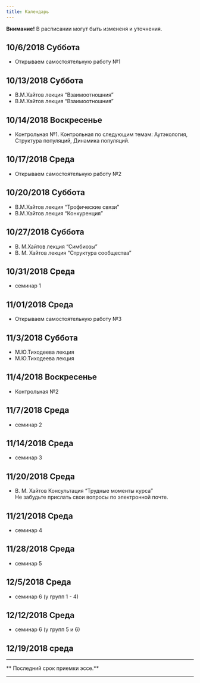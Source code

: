 ```yaml
---
title: Календарь
---
```


**Внимание!** В расписании могут быть измененя и уточнения.

## 10/6/2018	Суббота	
- Открываем самостоятельную работу №1

## 10/13/2018	Суббота	
- В.М.Хайтов лекция "Взаимоотношния"	
- В.М.Хайтов лекция "Взаимоотношния"	


## 10/14/2018	Воскресенье			
- Контрольная №1. 
Контрольная по следующим темам: Аутэкология, Структура популяций, Динамика популяций.

## 10/17/2018	Среда 			
- Открываем самостоятельную работу №2

## 10/20/2018	Суббота	
- В.М.Хайтов лекция "Трофические связи"	
- В.М.Хайтов лекция "Конкуренция"	


## 10/27/2018	 Суббота	
- В. М.Хайтов лекция "Симбиозы"	
- В. М. Хайтов лекция "Структура сообщества"


## 10/31/2018	Среда 	
- семинар 1		


## 11/01/2018	Среда 	

- Открываем самостоятельную работу №3


## 11/3/2018	Суббота	
- М.Ю.Тиходеева лекция	
- М.Ю.Тиходеева лекция	

## 11/4/2018   Воскресенье 
- Контрольная №2


## 11/7/2018	Среда 	
- семинар 2		

## 11/14/2018	Среда 	
- семинар 3		


## 11/20/2018	Среда 	
- В. М. Хайтов Консультация "Трудные моменты курса"	 
Не забудьте прислать свои вопросы по электронной почте.


## 11/21/2018	Среда 	
- семинар 4		
<!-- Вован 1 пара -->

## 11/28/2018	Среда 	
- семинар 5

## 12/5/2018	Среда 	
- семинар 6 (у групп 1 - 4)		

## 12/12/2018	Среда 	
- семинар 6		(у групп 5 и 6)


## 12/19/2018 среда

_________________________________________

** Последний срок приемки эссе.** 

_________________________________________